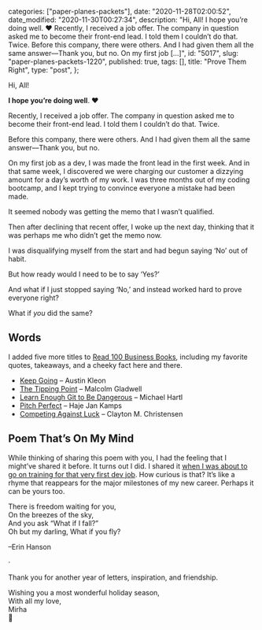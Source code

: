 
  categories: ["paper-planes-packets"],
  date: "2020-11-28T02:00:52",
  date_modified: "2020-11-30T00:27:34",
  description:
    "Hi, All! I hope you’re doing well. ❤️ Recently, I received a job offer. The company in question asked me to become their front-end lead. I told them I couldn’t do that. Twice. Before this company, there were others. And I had given them all the same answer––Thank you, but no. On my first job […]",
  id: "5017",
  slug: "paper-planes-packets-1220",
  published: true,
  tags: [],
  title: "Prove Them Right",
  type: "post",
};


Hi, All!

**I hope you’re doing well**. ❤️

Recently, I received a job offer. The company in question asked me to become their front-end lead. I told them I couldn’t do that. Twice.

Before this company, there were others. And I had given them all the same answer––Thank you, but no.

On my first job as a dev, I was made the front lead in the first week. And in that same week, I discovered we were charging our customer a dizzying amount for a day’s worth of my work. I was three months out of my coding bootcamp, and I kept trying to convince everyone a mistake had been made.

It seemed nobody was getting the memo that I wasn’t qualified.

Then after declining that recent offer, I woke up the next day, thinking that it was perhaps me who didn’t get the memo now.

I was disqualifying myself from the start and had begun saying ‘No’ out of habit.

But how ready would I need to be to say ‘Yes?’

And what if I just stopped saying ‘No,’ and instead worked hard to prove everyone right?

What if _you_ did the same?

## Words

I added five more titles to [Read 100 Business Books](/read-100-books#finished-reads), including my favorite quotes, takeaways, and a cheeky fact here and there.

- [Keep Going](/read-100-books#66-keep-going) – Austin Kleon
- [The Tipping Point](/read-100-books#67-the-tipping-point) – Malcolm Gladwell
- [Learn Enough Git to Be Dangerous](/read-100-books#68-learn-enough-git-to-be-dangerous) – Michael Hartl
- [Pitch Perfect](/read-100-books#69-pitch-perfect) – Haje Jan Kamps
- [Competing Against Luck](/read-100-books#70-competing-against-luck) – Clayton M. Christensen

## Poem That’s On My Mind

While thinking of sharing this poem with you, I had the feeling that I might’ve shared it before. It turns out I did. I shared it [when I was about to go on training for that very first dev job](/letters/0818/). How curious is that? It’s like a rhyme that reappears for the major milestones of my new career. Perhaps it can be yours too.

There is freedom waiting for you,\
On the breezes of the sky,\
And you ask “What if I fall?”\
Oh but my darling, What if you fly?

–Erin Hanson

·

Thank you for another year of letters, inspiration, and friendship.

Wishing you a most wonderful holiday season,\
With all my love,\
Mirha\
🎄
